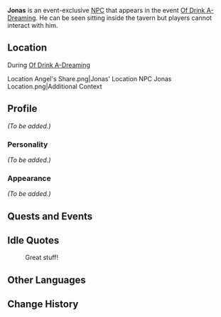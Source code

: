 {{Meta
<!-- Remove this template after adding the missing info -->
|missing_NPC_profile  = yes
}}
{{Character Infobox
|image            = NPC Jonas.png
|type             = Event NPC
|affiliation      = 
|title            = 
|region           = Mondstadt
}}
'''Jonas''' is an event-exclusive [[NPC]] that appears in the event [[Of Drink A-Dreaming]]. He can be seen sitting inside the tavern but players cannot interact with him.

==Location==
;During [[Of Drink A-Dreaming]]
<gallery>
Location Angel's Share.png|Jonas' Location
NPC Jonas Location.png|Additional Context
</gallery>

==Profile==
<!-- detailed story/lore information goes here -->
''(To be added.)''

===Personality===
''(To be added.)''

===Appearance===
''(To be added.)''

==Quests and Events==
{{Quests and Events}}

==Idle Quotes==
{{Dialogue start}}
: {{DIcon|Idle}} Great stuff!
{{Dialogue end}}

==Other Languages==
{{Other Languages
|default_hidden = 1
|en      = Jonas
|zhs     = 约纳斯
|zhs_rm  = Yuēnàsī
|zht     = 約納斯
|zht_rm  = Yuēnàsī
|ja      = ジョナス
|ja_rm   = Jonasu
|ko      = 요나
|ko_rm   = Yona
|es      = Jonas
|fr      = Jonas
|ru      = Йонас
|th      = Jonas
|vi      = Jonas
|de      = Jonas
|id      = Jonas
|pt      = Jonas
}}

==Change History==
{{Change History|2.5}}